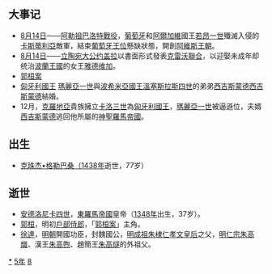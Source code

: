 {{yearTOC|1385|明'''[[洪武_(朱元璋)|洪武]]十八年'''；北元'''[[天元_(天元帝)|天元]]七年'''；越南'''[[昌符|昌符]]九年'''；日本南朝'''[[元中|元中]]二年'''，北朝'''[[至德_(後小松天皇)|至德]]二年'''}}
== 大事记 ==
*[[8月14日|8月14日]]——[[阿勒祖巴洛特戰役|阿勒祖巴洛特戰役]]，[[葡萄牙|葡萄牙]]和[[阿爾加維|阿爾加維]]國王[[若昂一世|若昂一世]]殲滅入侵的[[卡斯蒂利亞|卡斯蒂利亞]]敵軍，結束[[葡萄牙國王|葡萄牙王位]]懸缺狀態，開創[[阿維斯王朝|阿維斯王朝]]。
*[[8月14日|8月14日]]——[[立陶宛大公|立陶宛大公]][[约盖拉|约盖拉]]以書面形式發表[[克雷沃聯合|克雷沃聯合]]，以迎娶未成年却统治[[波蘭王國_(1025年–1385年)|波蘭王國]]的女王[[雅德维加|雅德维加]]。
*[[郭桓案|郭桓案]]
*[[匈牙利君主列表|匈牙利國王]] [[瑪麗亞_(匈牙利女王)|瑪麗亞一世]]與[[捷克君主列表|波希米亞國王]][[溫塞斯拉斯四世|溫塞斯拉斯四世]]的弟弟[[西吉斯蒙德_(神聖羅馬帝國)|西吉斯蒙德]][[西吉斯蒙德|西吉斯蒙德]]結婚。
*12月，[[克羅地亞|克羅地亞]]貴族擁立[[卡洛三世_(那不勒斯)|卡洛三世]]為[[匈牙利君主列表|匈牙利國王]]，[[瑪麗亞_(匈牙利女王)|瑪麗亞一世]]被逼遜位，夫婿[[西吉斯蒙德_(神聖羅馬帝國)|西吉斯蒙德]]逃回他所屬的[[神聖羅馬帝國|神聖羅馬帝國]]。

== 出生 ==
*[[第一世班禅额尔德尼·克珠杰|克珠杰•格勒巴桑（]][[1438年|1438年]]逝世，77岁）

== 逝世 ==
{{Wikisource year mention}}
*[[安德洛尼卡四世|安德洛尼卡四世]]，[[拜占庭帝国|東羅馬帝國]]皇帝（[[1348年|1348年]]出生，37岁）。
*[[郭桓_(明朝)|郭桓]]，明初[[戶部侍郎|戶部侍郎]]，「[[郭桓案|郭桓案]]」主角。
*[[徐達|徐達]]，[[明朝|明朝]]開國功臣，封魏國公，[[明成祖|明成祖]][[朱棣|朱棣]][[仁孝文皇后|仁孝文皇后]]之父，[[明仁宗|明仁宗]][[朱高熾|朱高熾]]、漢王[[朱高煦|朱高煦]]、趙簡王[[朱高燧|朱高燧]]的外祖父。


[[Category:1385年|*]]
[[Category:1380年代|5年]]
[[Category:14世纪各年|8]]